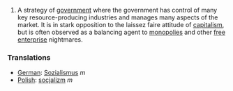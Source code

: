 #A strategy of [[government]] where the government has control of many key resource-producing industries and manages many aspects of the market.  It is in stark opposition to the laissez faire attitude of [[capitalism]], but is often observed as a balancing agent to [[monopoly|monopolies]] and other [[free enterprise]] nightmares.

===Translations===
*[[German]]: [[Sozialismus]] ''m''
*[[Polish]]: [[socjalizm]] ''m''